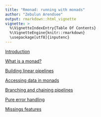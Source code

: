 ```yaml
---
title: "Rmonad: running with monads"
author: "Zebulun Arendsee"
output: rmarkdown::html_vignette
vignette: >
  %\VignetteIndexEntry{Table Of Contents}
  %\VignetteEngine{knitr::rmarkdown}
  \usepackage[utf8]{inputenc}
---
```


[Introduction](introduction.Rmd)

[What is a monad?](theory_monad.Rmd)

[Building linear pipelines](linear-pipelines.Rmd)

[Accessing data in monads](monad-access.Rmd)

[Branching and chaining pipelines](use_branching-pipeline.Rmd)

[Pure error handling](use_error-handling.Rmd)

[Missings features](missing_features.Rmd)
